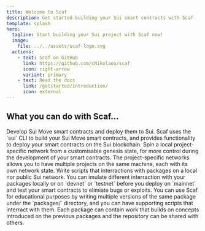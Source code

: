 ```yaml
---
title: Welcome to Scaf
description: Get started building your Sui smart contracts with Scaf
template: splash
hero:
  tagline: Start building your Sui project with Scaf now!
  image:
    file: ../../assets/scaf-logo.svg
  actions:
    - text: Scaf on GitHub
      link: https://github.com/cNikolaou/scaf
      icon: right-arrow
      variant: primary
    - text: Read the docs
      link: /getstarted/introduction/
      icon: external
---
```



## What you can do with Scaf...

<CardGrid stagger>
  <Card title="Develop & Deploy" icon="document">
    Develop Sui Move smart contracts and deploy them to Sui. Scaf uses the
    `sui` CLI to build your Sui Move smart contracts, and provides
    functionality to deploy your smart contracts on the Sui blockchain.
  </Card>
  <Card title="Project-specific Local Sui Network" icon="laptop">
    Spin a local project-specific network from a customisable genesis state, for
    more control during the development of your smart contracts. The
    project-specific networks allows you to have multiple projects on the same
    machine, each with its own network state.
  </Card>
  <Card title="Simulate & Test" icon="approve-check-circle">
    Write scripts that interractions with packages on a local nor public Sui
    network. You can imulate different interraction with your packages locally
    or on `devnet` or `testnet` before you deploy on `mainnet` and test your
    smart contracts to elimiate bugs or exploits.
  </Card>
  <Card title="Educate" icon="open-book">
    You can use Scaf for educational purposes by writing multiple versions of the
    same package under the `packages/` directory, and you can have supporting
    scripts that interract with them. Each package can contain work that builds
    on concepts introduced on the previous packages and the repository can be
    shared with others.
  </Card>
</CardGrid>
